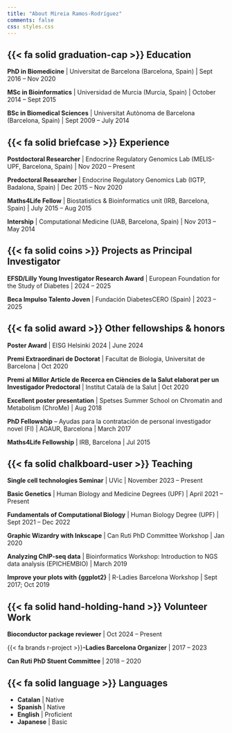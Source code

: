 ```yaml
---
title: "About Mireia Ramos-Rodríguez" 
comments: false
css: styles.css 
---
```


## {{< fa solid graduation-cap >}} Education

**PhD in Biomedicine** \| Universitat de Barcelona (Barcelona, Spain) \| Sept 2016 – Nov 2020

**MSc in Bioinformatics** \| Universidad de Murcia (Murcia, Spain) \| October 2014 – Sept 2015

**BSc in Biomedical Sciences** \| Universitat Autònoma de Barcelona (Barcelona, Spain) \| Sept 2009 – July 2014

## {{< fa solid briefcase >}} Experience

**Postdoctoral Researcher** \| Endocrine Regulatory Genomics Lab (MELIS-UPF, Barcelona, Spain) \| Nov 2020 – Present

**Predoctoral Researcher** \| Endocrine Regulatory Genomics Lab (IGTP, Badalona, Spain) \| Dec 2015 – Nov 2020

**Maths4Life Fellow** \| Biostatistics & Bioinformatics unit (IRB, Barcelona, Spain) \| July 2015 – Aug 2015

**Intership** \| Computational Medicine (UAB, Barcelona, Spain) \| Nov 2013 – May 2014

## {{< fa solid coins >}} Projects as Principal Investigator

**EFSD/Lilly Young Investigator Research Award** \| European Foundation for the Study of Diabetes \| 2024 – 2025

**Beca Impulso Talento Joven** \| Fundación DiabetesCERO (Spain) \| 2023 – 2025

## {{< fa solid award >}} Other fellowships & honors

**Poster Award** \| EISG Helsinki 2024 \| June 2024

**Premi Extraordinari de Doctorat** \| Facultat de Biologia, Universitat de Barcelona \| Oct 2020

**Premi al Millor Article de Recerca en Ciències de la Salut elaborat per un Investigador Predoctoral** \| Institut Català de la Salut \| Oct 2020

**Excellent poster presentation** \| Spetses Summer School on Chromatin and Metabolism (ChroMe) \| Aug 2018

**PhD Fellowship** – Ayudas para la contratación de personal investigador novel (FI) \| AGAUR, Barcelona \| March 2017

**Maths4Life Fellowship** \| IRB, Barcelona \| Jul 2015

## {{< fa solid chalkboard-user >}} Teaching

**Single cell technologies Seminar** \| UVic \| November 2023 – Present

**Basic Genetics** \| Human Biology and Medicine Degrees (UPF) \| April 2021 – Present

**Fundamentals of Computational Biology** \| Human Biology Degree (UPF) \| Sept 2021 – Dec 2022

**Graphic Wizardry with Inkscape** \| Can Ruti PhD Committee Workshop \| Jan 2020

**Analyzing ChIP-seq data** \| Bioinformatics Workshop: Introduction to NGS data analysis (EPICHEMBIO) \| March 2019

**Improve your plots with {ggplot2}** \| R-Ladies Barcelona Workshop \| Sept 2017; Oct 2019

## {{< fa solid hand-holding-hand >}} Volunteer Work

**Bioconductor package reviewer** \| Oct 2024 – Present

{{< fa brands r-project >}}**-Ladies Barcelona Organizer** \| 2017 – 2023

**Can Ruti PhD Stuent Committee** \| 2018 – 2020

## {{< fa solid language >}} Languages

-   **Catalan** \| Native
-   **Spanish** \| Native
-   **English** \| Proficient
-   **Japanese** \| Basic
